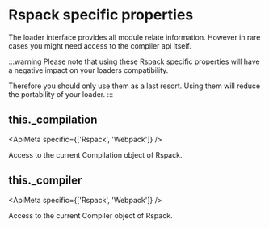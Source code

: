 

<WebpackLicense from="https://webpack.js.org/api/loaders/#webpack-specific-properties" />

# Rspack specific properties

The loader interface provides all module relate information. However in rare cases you might need access to the compiler api itself.

:::warning
Please note that using these Rspack specific properties will have a negative impact on your loaders compatibility.

Therefore you should only use them as a last resort. Using them will reduce the portability of your loader.
:::

## this.\_compilation

<ApiMeta specific={['Rspack', 'Webpack']} />

Access to the current Compilation object of Rspack.

## this.\_compiler

<ApiMeta specific={['Rspack', 'Webpack']} />

Access to the current Compiler object of Rspack.
